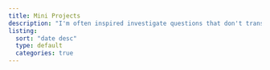 ```yaml
---
title: Mini Projects
description: "I'm often inspired investigate questions that don't translate into full research projects. Here, you can check out the results of those investigations."
listing:
  sort: "date desc"
  type: default
  categories: true
---
```



